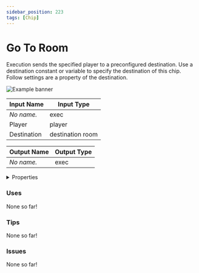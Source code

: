 ```yaml
---
sidebar_position: 223
tags: [Chip]
---
```


# Go To Room

Execution sends the specified player to a preconfigured destination. Use a destination constant or variable to specify the destination of this chip. Follow settings are a property of the destination.



![Example banner](./assets/bad6a57b-2af8-4526-8caa-e07476da4a5b.svg)

| Input Name | Input Type |
|-----------|-----------|
| *No name.* | exec |
| Player | player |
| Destination | destination room |

| Output Name | Output Type |
|-----------|-----------|
| *No name.* | exec |


<details>
  <summary>Properties</summary>
  <div>
    <div>
    <table>
      <thead>
        <tr>
          <th>Is beta required?</th>
          <th>❌</th>
        </tr>
        <tr>
          <th>Is this chip a trolling risk?</th>
          <th>✅</th>
        </tr>
        <tr>
          <th>Chip UUID</th>
          <th>bad6a57b-2af8-4526-8caa-e07476da4a5b</th>
        </tr>
      </thead>
    </table>
    </div>
  </div>
</details>

### Uses

None so far!

### Tips

None so far!

### Issues

None so far!